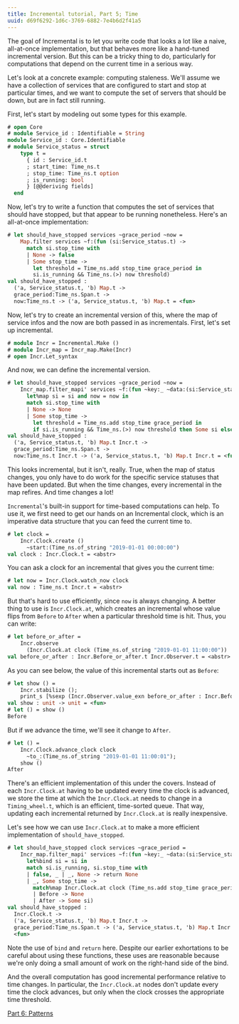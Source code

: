 ```yaml
---
title: Incremental tutorial, Part 5; Time
uuid: d69f6292-1d6c-3769-6882-7e4b6d2f41a5
---
```


The goal of Incremental is to let you write code that looks a lot like
a naive, all-at-once implementation, but that behaves more like a
hand-tuned incremental version.  But this can be a tricky thing to do,
particularly for computations that depend on the current time in a
serious way.

Let's look at a concrete example: computing staleness.  We'll assume
we have a collection of services that are configured to start and stop
at particular times, and we want to compute the set of servers that
should be down, but are in fact still running.

First, let's start by modeling out some types for this example.

```ocaml non-deterministic
# open Core
# module Service_id : Identifiable = String
module Service_id : Core.Identifiable
# module Service_status = struct
    type t =
      { id : Service_id.t
      ; start_time: Time_ns.t
      ; stop_time: Time_ns.t option
      ; is_running: bool
      } [@@deriving fields]
  end
```

Now, let's try to write a function that computes the set of services
that should have stopped, but that appear to be running nonetheless.
Here's an all-at-once implementation:

```ocaml
# let should_have_stopped services ~grace_period ~now =
    Map.filter services ~f:(fun (si:Service_status.t) ->
      match si.stop_time with
      | None -> false
      | Some stop_time ->
        let threshold = Time_ns.add stop_time grace_period in
        si.is_running && Time_ns.(>) now threshold)
val should_have_stopped :
  ('a, Service_status.t, 'b) Map.t ->
  grace_period:Time_ns.Span.t ->
  now:Time_ns.t -> ('a, Service_status.t, 'b) Map.t = <fun>
```

Now, let's try to create an incremental version of this, where the map
of service infos and the now are both passed in as incrementals.
First, let's set up incremental.

```ocaml non-deterministic
# module Incr = Incremental.Make ()
# module Incr_map = Incr_map.Make(Incr)
# open Incr.Let_syntax
```

And now, we can define the incremental version.

```ocaml
# let should_have_stopped services ~grace_period ~now =
    Incr_map.filter_mapi' services ~f:(fun ~key:_ ~data:(si:Service_status.t Incr.t) ->
      let%map si = si and now = now in
      match si.stop_time with
      | None -> None
      | Some stop_time ->
        let threshold = Time_ns.add stop_time grace_period in
        if si.is_running && Time_ns.(>) now threshold then Some si else None)
val should_have_stopped :
  ('a, Service_status.t, 'b) Map.t Incr.t ->
  grace_period:Time_ns.Span.t ->
  now:Time_ns.t Incr.t -> ('a, Service_status.t, 'b) Map.t Incr.t = <fun>
```

This looks incremental, but it isn't, really.  True, when the map of
status changes, you only have to do work for the specific service
statuses that have been updated.  But when the time changes, every
incremental in the map refires.  And time changes a lot!

`Incremental`'s built-in support for time-based computations can help.
To use it, we first need to get our hands on an Incremental clock,
which is an imperative data structure that you can feed the current
time to.

```ocaml
# let clock =
    Incr.Clock.create ()
      ~start:(Time_ns.of_string "2019-01-01 00:00:00")
val clock : Incr.Clock.t = <abstr>
```

You can ask a clock for an incremental that gives you the current
time:

```ocaml
# let now = Incr.Clock.watch_now clock
val now : Time_ns.t Incr.t = <abstr>
```

But that's hard to use efficiently, since `now` is always changing.  A
better thing to use is `Incr.Clock.at`, which creates an incremental
whose value flips from `Before` to `After` when a particular threshold
time is hit.  Thus, you can write:

```ocaml
# let before_or_after =
    Incr.observe
      (Incr.Clock.at clock (Time_ns.of_string "2019-01-01 11:00:00"))
val before_or_after : Incr.Before_or_after.t Incr.Observer.t = <abstr>
```

As you can see below, the value of this incremental starts out as
`Before`:

```ocaml
# let show () =
    Incr.stabilize ();
    print_s [%sexp (Incr.Observer.value_exn before_or_after : Incr.Before_or_after.t)];;
val show : unit -> unit = <fun>
# let () = show ()
Before
```

But if we advance the time, we'll see it change to `After`.

```ocaml
# let () =
    Incr.Clock.advance_clock clock
      ~to_:(Time_ns.of_string "2019-01-01 11:00:01");
    show ()
After
```

There's an efficient implementation of this under the covers.  Instead
of each `Incr.Clock.at` having to be updated every time the clock is
advanced, we store the time at which the `Incr.Clock.at` needs to
change in a `Timing_wheel.t`, which is an efficient, time-sorted
queue.  That way, updating each incremental returned by
`Incr.Clock.at` is really inexpensive.

Let's see how we can use `Incr.Clock.at` to make a more efficient
implementation of `should_have_stopped`.

```ocaml
# let should_have_stopped clock services ~grace_period =
    Incr_map.filter_mapi' services ~f:(fun ~key:_ ~data:(si:Service_status.t Incr.t) ->
      let%bind si = si in
      match si.is_running, si.stop_time with
      | false, _ | _, None -> return None
      | _, Some stop_time ->
        match%map Incr.Clock.at clock (Time_ns.add stop_time grace_period) with
        | Before -> None
        | After -> Some si)
val should_have_stopped :
  Incr.Clock.t ->
  ('a, Service_status.t, 'b) Map.t Incr.t ->
  grace_period:Time_ns.Span.t -> ('a, Service_status.t, 'b) Map.t Incr.t =
  <fun>
```

Note the use of `bind` and `return` here. Despite our earlier
exhortations to be careful about using these functions, these uses are
reasonable because we're only doing a small amount of work on the
right-hand side of the bind.

And the overall computation has good incremental performance relative
to time changes.  In particular, the `Incr.Clock.at` nodes don't
update every time the clock advances, but only when the clock crosses
the appropriate time threshold.

[Part 6: Patterns](./part6-patterns.mdx)
